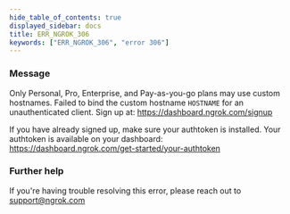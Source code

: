 ```yaml
---
hide_table_of_contents: true
displayed_sidebar: docs
title: ERR_NGROK_306
keywords: ["ERR_NGROK_306", "error 306"]
---
```


### Message

Only Personal, Pro, Enterprise, and Pay-as-you-go plans may use custom hostnames.
Failed to bind the custom hostname `HOSTNAME` for an unauthenticated client.
Sign up at: https://dashboard.ngrok.com/signup

If you have already signed up, make sure your authtoken is installed.
Your authtoken is available on your dashboard: https://dashboard.ngrok.com/get-started/your-authtoken

<ErrorDetails />

### Further help

If you're having trouble resolving this error, please reach out to [support@ngrok.com](mailto:support@ngrok.com?subject=Help%20with%20ERR_NGROK_306)
